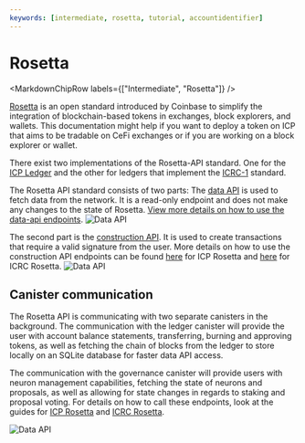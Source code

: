 ```yaml
---
keywords: [intermediate, rosetta, tutorial, accountidentifier]
---
```


# Rosetta

<MarkdownChipRow labels={["Intermediate", "Rosetta"]} />

[Rosetta](https://www.rosetta-api.org/) is an open standard introduced by Coinbase to simplify the integration of blockchain-based tokens in exchanges, block explorers, and wallets.
This documentation might help if you want to deploy a token on ICP that aims to be tradable on CeFi exchanges or if you are working on a block explorer or wallet.

There exist two implementations of the Rosetta-API standard. One for the [ICP Ledger](/docs/rosetta-defi/rosetta/icp_rosetta/index.mdx) and the other for ledgers that implement the [ICRC-1](/docs/rosetta-defi/rosetta/icrc_rosetta/index.mdx) standard.

The Rosetta API standard consists of two parts: The [data API](https://www.rosetta-api.org/docs/data_api_introduction.html) is used to fetch data from the network. It is a read-only endpoint and does not make any changes to the state of Rosetta. [View more details on how to use the data-api endpoints](/docs/rosetta-defi/rosetta/icp_rosetta/data_api/index.mdx).
![Data API](data_api.png)

The second part is the [construction API](https://www.rosetta-api.org/docs/construction_api_introduction.html). It is used to create transactions that require a valid signature from the user. More details on how to use the construction API endpoints can be found [here](/docs/rosetta-defi/rosetta/icp_rosetta/index.mdx) for ICP Rosetta and [here](/docs/rosetta-defi/rosetta/icrc_rosetta/index.mdx) for ICRC Rosetta.
![Data API](construction_api.png)

## Canister communication
The Rosetta API is communicating with two separate canisters in the background. The communication with the ledger canister will provide the user with account balance statements, transferring, burning and approving tokens, as well as fetching the chain of blocks from the ledger to store locally on an SQLite database for faster data API access.

The communication with the governance canister will provide users with neuron management capabilities, fetching the state of neurons and proposals, as well as allowing for state changes in regards to staking and proposal voting.
For details on how to call these endpoints, look at the guides for [ICP Rosetta](/docs/rosetta-defi/rosetta/icp_rosetta/index.mdx) and [ICRC Rosetta](/docs/rosetta-defi/rosetta/icrc_rosetta/index.mdx).

![Data API](rosetta_communication.png)